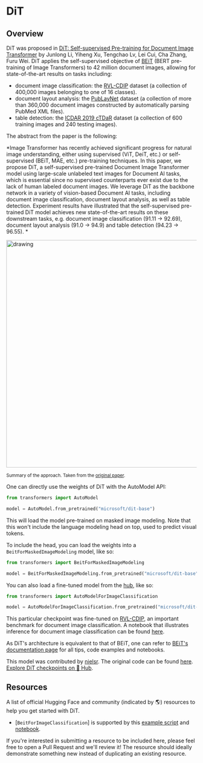 <!--Copyright 2023 The HuggingFace Team. All rights reserved.

Licensed under the Apache License, Version 2.0 (the "License"); you may not use this file except in compliance with
the License. You may obtain a copy of the License at

http://www.apache.org/licenses/LICENSE-2.0

Unless required by applicable law or agreed to in writing, software distributed under the License is distributed on
an "AS IS" BASIS, WITHOUT WARRANTIES OR CONDITIONS OF ANY KIND, either express or implied. See the License for the
specific language governing permissions and limitations under the License.
-->

# DiT

## Overview

DiT was proposed in [DiT: Self-supervised Pre-training for Document Image Transformer](https://arxiv.org/abs/2203.02378) by Junlong Li, Yiheng Xu, Tengchao Lv, Lei Cui, Cha Zhang, Furu Wei.
DiT applies the self-supervised objective of [BEiT](beit) (BERT pre-training of Image Transformers) to 42 million document images, allowing for state-of-the-art results on tasks including:

- document image classification: the [RVL-CDIP](https://www.cs.cmu.edu/~aharley/rvl-cdip/) dataset (a collection of
  400,000 images belonging to one of 16 classes).
- document layout analysis: the [PubLayNet](https://github.com/ibm-aur-nlp/PubLayNet) dataset (a collection of more
  than 360,000 document images constructed by automatically parsing PubMed XML files).
- table detection: the [ICDAR 2019 cTDaR](https://github.com/cndplab-founder/ICDAR2019_cTDaR) dataset (a collection of
  600 training images and 240 testing images).

The abstract from the paper is the following:

*Image Transformer has recently achieved significant progress for natural image understanding, either using supervised (ViT, DeiT, etc.) or self-supervised (BEiT, MAE, etc.) pre-training techniques. In this paper, we propose DiT, a self-supervised pre-trained Document Image Transformer model using large-scale unlabeled text images for Document AI tasks, which is essential since no supervised counterparts ever exist due to the lack of human labeled document images. We leverage DiT as the backbone network in a variety of vision-based Document AI tasks, including document image classification, document layout analysis, as well as table detection. Experiment results have illustrated that the self-supervised pre-trained DiT model achieves new state-of-the-art results on these downstream tasks, e.g. document image classification (91.11 → 92.69), document layout analysis (91.0 → 94.9) and table detection (94.23 → 96.55). *

<img src="https://huggingface.co/datasets/huggingface/documentation-images/resolve/main/dit_architecture.jpg"
alt="drawing" width="600"/> 

<small> Summary of the approach. Taken from the [original paper](https://arxiv.org/abs/2203.02378). </small>

One can directly use the weights of DiT with the AutoModel API:

```python
from transformers import AutoModel

model = AutoModel.from_pretrained("microsoft/dit-base")
```

This will load the model pre-trained on masked image modeling. Note that this won't include the language modeling head on top, used to predict visual tokens.

To include the head, you can load the weights into a `BeitForMaskedImageModeling` model, like so:

```python
from transformers import BeitForMaskedImageModeling

model = BeitForMaskedImageModeling.from_pretrained("microsoft/dit-base")
```

You can also load a fine-tuned model from the [hub](https://huggingface.co/models?other=dit), like so:

```python
from transformers import AutoModelForImageClassification

model = AutoModelForImageClassification.from_pretrained("microsoft/dit-base-finetuned-rvlcdip")
```

This particular checkpoint was fine-tuned on [RVL-CDIP](https://www.cs.cmu.edu/~aharley/rvl-cdip/), an important benchmark for document image classification.
A notebook that illustrates inference for document image classification can be found [here](https://github.com/NielsRogge/Transformers-Tutorials/blob/master/DiT/Inference_with_DiT_(Document_Image_Transformer)_for_document_image_classification.ipynb).

As DiT's architecture is equivalent to that of BEiT, one can refer to [BEiT's documentation page](beit) for all tips, code examples and notebooks.

This model was contributed by [nielsr](https://huggingface.co/nielsr). The original code can be found [here](https://github.com/microsoft/unilm/tree/master/dit).
[Explore DiT checkpoints on 🤗 Hub](https://huggingface.co/models?sort=downloads&search=DiT).

## Resources

A list of official Hugging Face and community (indicated by 🌎) resources to help you get started with DiT.

<PipelineTag pipeline="image-classification"/>

- [`BeitForImageClassification`] is supported by this [example script](https://github.com/huggingface/transformers/tree/main/examples/pytorch/image-classification) and [notebook](https://colab.research.google.com/github/huggingface/notebooks/blob/main/examples/image_classification.ipynb).

If you're interested in submitting a resource to be included here, please feel free to open a Pull Request and we'll review it! The resource should ideally demonstrate something new instead of duplicating an existing resource.